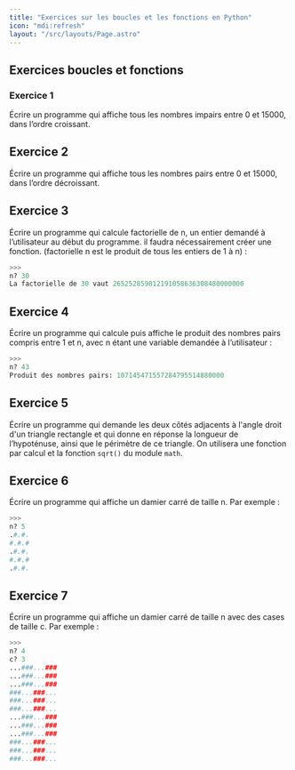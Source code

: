 ```yaml
---
title: "Exercices sur les boucles et les fonctions en Python"
icon: "mdi:refresh"
layout: "/src/layouts/Page.astro"
---
```


## Exercices boucles et fonctions

### Exercice 1

Écrire un programme qui affiche tous les nombres impairs entre 0 et 15000,
dans l’ordre croissant.

## Exercice 2

Écrire un programme qui affiche tous les nombres pairs entre 0 et 15000, dans
l’ordre décroissant.

## Exercice 3

Écrire un programme qui calcule factorielle de n, un entier demandé à
l’utilisateur au début du programme. il faudra nécessairement créer une
fonction. (factorielle n est le produit de tous les entiers de 1 à n) :

```py
>>>
n? 30
La factorielle de 30 vaut 265252859812191058636308480000000
```

## Exercice 4

Écrire un programme qui calcule puis affiche le produit des nombres pairs
compris entre 1 et n, avec n étant une variable demandée à l’utilisateur :

```py
>>>
n? 43
Produit des nombres pairs: 107145471557284795514880000
```

## Exercice 5

Écrire un programme qui demande les deux côtés adjacents à l'angle droit d'un
triangle rectangle et qui donne en réponse la longueur de l’hypoténuse, ainsi
que le périmètre de ce triangle. On utilisera une fonction par calcul et la
fonction `sqrt()` du module `math`.

## Exercice 6

Écrire un programme qui affiche un damier carré de taille n. Par exemple :

```py
>>>
n? 5
.#.#.
#.#.#
.#.#.
#.#.#
.#.#.
```

## Exercice 7

Écrire un programme qui affiche un damier carré de taille n avec des cases de
taille c. Par exemple :

    
```py
>>>
n? 4
c? 3
...###...###
...###...###
...###...###
###...###...
###...###...
###...###...
...###...###
...###...###
...###...###
###...###...
###...###...
###...###...
```
